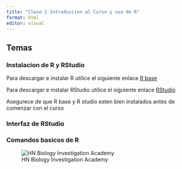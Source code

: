 ---
title: "Clase 1 Introduccion al Curso y uso de R"
format: html
editor: visual
---

## Temas

### Instalacion de R y RStudio

Para descargar e instalar R utilice el siguiente enlace [R base](https://cran.r-project.org/bin/windows/base/)

Para descargar e instalar RStudio utilice el siguiente enlace [RStudio](https://posit.co/download/rstudio-desktop/)

Asegurece de que R base y R studio esten bien instalados antes de comenzar con el curso

### Interfaz de RStudio

### Comandos basicos de R

![HN Biology Investigation Academy](HN%20Cursos%20publicidad/HN%20Biology%20Inv%20large.jpg)
